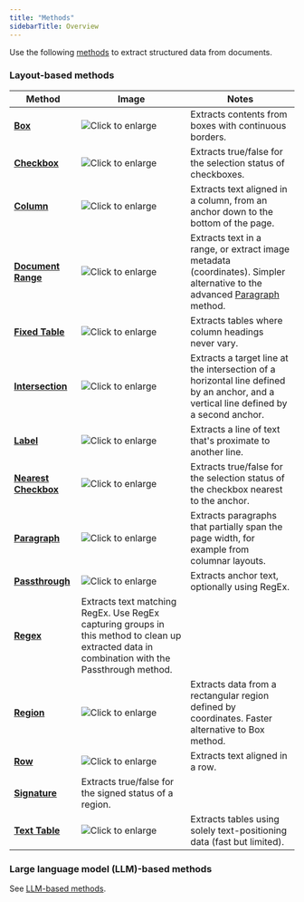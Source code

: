 ```yaml
---
title: "Methods"
sidebarTitle: Overview
---
```


Use the following [methods](/senseml-reference/field-query-object/method) to extract structured data from documents. 

### Layout-based methods

| Method                                         | Image                                                                                                                                            | Notes                                                                                                                                       |
| ---------------------------------------------- | ------------------------------------------------------------------------------------------------------------------------------------------------ | ------------------------------------------------------------------------------------------------------------------------------------------- |
| **[Box](/senseml-reference/methods/box)**                           | ![Click to enlarge](/images/box_1099.png)            | Extracts contents from boxes with continuous borders.                                                                                       |
| **[Checkbox](/senseml-reference/methods/checkbox)**                 | ![Click to enlarge](/images/checkbox.png)           | Extracts true/false for the selection status of checkboxes.                                                                                 |
| **[Column](/senseml-reference/methods/column)**                     | ![Click to enlarge](/images/column.png)              | Extracts text aligned in a column, from an anchor down to the bottom of the page.                                                           |
| **[Document Range](/senseml-reference/methods/document-range)**     | ![Click to enlarge](/images/documentrange_sworn.png) | Extracts text in a range, or extract image metadata (coordinates). Simpler alternative to the advanced [Paragraph](/senseml-reference/methods/paragraph) method. |
| **[Fixed Table](/senseml-reference/methods/fixed-table)**           | ![Click to enlarge](/images/fixed_table.png)         | Extracts tables where column headings never vary.                                                                                           |
| **[Intersection](/senseml-reference/methods/intersection)**         | ![Click to enlarge](/images/intersection_1.png)      | Extracts a target line at the intersection of a horizontal line defined by an anchor, and a vertical line defined by a second anchor.       |
| **[Label](/senseml-reference/methods/label)**                       | ![Click to enlarge](/images/labels.png)              | Extracts a line of text that's proximate to another line.                                                                                   |
| [**Nearest Checkbox**](/senseml-reference/methods/nearest-checkbox) | ![Click to enlarge](/images/nearest_checkbox.png)    | Extracts true/false for the selection status of the checkbox nearest to the anchor.                                                         |
| [**Paragraph**](/senseml-reference/methods/paragraph)               | ![Click to enlarge](/images/paragraph.png)           | Extracts paragraphs that partially span the page width, for example from columnar layouts.                                                  |
| **[Passthrough](/senseml-reference/methods/passthrough)**           | ![Click to enlarge](/images/passthrough.png)         | Extracts anchor text, optionally using RegEx.                                                                                               |
| **[Regex](/senseml-reference/methods/regex)**                       | Extracts text matching RegEx. Use RegEx capturing groups in this method to clean up extracted data in combination with the Passthrough method.   |                                                                                                                                             |
| **[Region](/senseml-reference/methods/region)**                     | ![Click to enlarge](/images/region_ssn.png)          | Extracts data from a rectangular region defined by coordinates. Faster alternative to Box method.                                           |
| **[Row](/senseml-reference/methods/row)**                           | ![Click to enlarge](/images/row.png)                 | Extracts text aligned in a row.                                                                                                             |
| **[Signature](/senseml-reference/methods/signature)**               | Extracts true/false for the signed status of a region.                                                                                           |                                                                                                                                             |
| **[Text Table](/senseml-reference/methods/text-table)**             | ![Click to enlarge](/images/text_table.png)          | Extracts tables using solely text-positioning data (fast but limited).                                                                      |

### Large language model (LLM)-based methods

See [LLM-based methods](/senseml-reference/llm-based-methods/index).